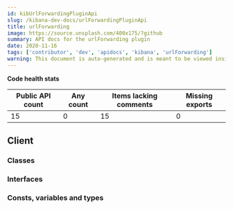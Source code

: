 ```yaml
---
id: kibUrlForwardingPluginApi
slug: /kibana-dev-docs/urlForwardingPluginApi
title: urlForwarding
image: https://source.unsplash.com/400x175/?github
summary: API docs for the urlForwarding plugin
date: 2020-11-16
tags: ['contributor', 'dev', 'apidocs', 'kibana', 'urlForwarding']
warning: This document is auto-generated and is meant to be viewed inside our experimental, new docs system. Reach out in #docs-engineering for more info.
---
```






**Code health stats**

| Public API count  | Any count | Items lacking comments | Missing exports | 
|-------------------|-----------|------------------------|-----------------|
| 15 | 0 | 15 | 0 |

## Client

### Classes
<DocDefinitionList data={urlForwardingObj.client.classes}/>

### Interfaces
<DocDefinitionList data={urlForwardingObj.client.interfaces}/>

### Consts, variables and types
<DocDefinitionList data={urlForwardingObj.client.misc}/>

